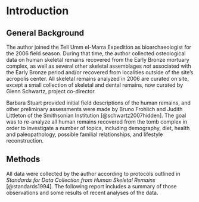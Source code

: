 # Introduction {#intro}

<!----You can label chapter and section titles using `{#label}` after them, e.g., we can reference Chapter \@ref(intro). If you do not manually label them, there will be automatic labels anyway, e.g., Chapter \@ref(methods).

Figures and tables with captions will be placed in `figure` and `table` environments, respectively.

```r
par(mar = c(4, 4, .1, .1))
plot(pressure, type = 'b', pch = 19)
```

Reference a figure by its code chunk label with the `fig:` prefix, e.g., see Figure \@ref(fig:nice-fig). Similarly, you can reference tables generated from `knitr::kable()`, e.g., see Table \@ref(tab:nice-tab).

```r
knitr::kable(
  head(iris, 20), caption = 'Here is a nice table!',
  booktabs = TRUE
)
```

You can write citations, too. For example, we are using the **bookdown** package [@R-bookdown] in this sample book, which was built on top of R Markdown and **knitr** [@xie2015].-->

## General Background

The author joined the Tell Umm el-Marra Expedition as bioarchaeologist for the 2006 field season. During that time, the author collected osteological data on human skeletal remains recovered from the Early Bronze mortuary complex, as well as several other skeletal assemblages *not* associated with the Early Bronze period and/or recovered from localities outside of the site's acropolis center. All skeletal remains analyzed in 2006 are curated on site, except a small collection of skeletal and dental remains, now curated by Glenn Schwartz, project co-director.

Barbara Stuart provided initial field descriptions of the human remains, and other preliminary assessments were made by Bruno Frohlich and Judith Littleton of the Smithsonian Institution [@schwartz2007hidden]. The goal was to re-analyze all human remains recovered from the tomb complex in order to investigate a number of topics, including demography, diet, health and paleopathology, possible familial relationships, and lifestyle reconstruction.

## Methods

All data were collected by the author according to protocols outlined in *Standards for Data Collection from Human Skeletal Remains* [@standards1994]. The following report includes a summary of those observations and some results of recent analyses of the data.
